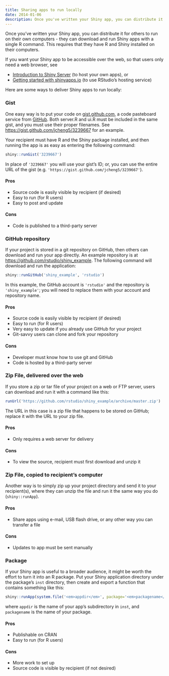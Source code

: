```yaml
---
title: Sharing apps to run locally
date: 2014-01-06
description: Once you've written your Shiny app, you can distribute it for others to run on their own computers - they can download and run Shiny apps with a single R command.
---
```


Once you've written your Shiny app, you can distribute it for others to run on their own computers - they can download and run Shiny apps with a single R command. This requires that they have R and Shiny installed on their computers.

If you want your Shiny app to be accessible over the web, so that users only need a web browser, see 

* [Introduction to Shiny Server](../../share/shiny-server/index.qmd) (to host your own apps), or 
* [Getting started with shinyapps.io](../../share/shinyapps/index.qmd) (to use RStudio's hosting service)

Here are some ways to deliver Shiny apps to run locally:

### Gist

One easy way is to put your code on [gist.github.com](https://gist.github.com), a code pasteboard service from [GitHub](https://github.com/). Both server.R and ui.R must be included in the same gist, and you must use their proper filenames. See [https://gist.github.com/jcheng5/3239667](https://gist.github.com/jcheng5/3239667) for an example.

Your recipient must have R and the Shiny package installed, and then running the app is as easy as entering the following command:

````r
shiny::runGist('3239667')
````

In place of `'3239667'` you will use your gist's ID; or, you can use the entire URL of the gist (e.g. `'https://gist.github.com/jcheng5/3239667'`).

#### Pros
* Source code is easily visible by recipient (if desired)
* Easy to run (for R users)
* Easy to post and update

#### Cons
* Code is published to a third-party server


### GitHub repository

If your project is stored in a git repository on GitHub, then others can download and run your app directly. An example repository is at [https://github.com/rstudio/shiny_example](https://github.com/rstudio/shiny_example). The following command will download and run the application:

````r
shiny::runGitHub('shiny_example', 'rstudio')
````

In this example, the GitHub account is `'rstudio'` and the repository is `'shiny_example'`; you will need to replace them with your account and repository name.

#### Pros
* Source code is easily visible by recipient (if desired)
* Easy to run (for R users)
* Very easy to update if you already use GitHub for your project
* Git-savvy users can clone and fork your repository

#### Cons
* Developer must know how to use git and GitHub
* Code is hosted by a third-party server


### Zip File, delivered over the web

If you store a zip or tar file of your project on a web or FTP server, users can download and run it with a command like this:

````r
runUrl('https://github.com/rstudio/shiny_example/archive/master.zip')
````

The URL in this case is a zip file that happens to be stored on GitHub; replace it with the URL to your zip file.

#### Pros
* Only requires a web server for delivery

#### Cons
* To view the source, recipient must first download and unzip it


### Zip File, copied to recipient's computer

Another way is to simply zip up your project directory and send it to your recipient(s), where they can unzip the file and run it the same way you do (`shiny::runApp`).

#### Pros
* Share apps using e-mail, USB flash drive, or any other way you can transfer a file

#### Cons
* Updates to app must be sent manually


### Package

If your Shiny app is useful to a broader audience, it might be worth the effort to turn it into an R package. Put your Shiny application directory under the package's `inst` directory, then create and export a function that contains something like this:

````r
shiny::runApp(system.file('<em>appdir</em>', package='<em>packagename</em>'))
````

where `appdir` is the name of your app's subdirectory in `inst`, and `packagename` is the name of your package.

#### Pros
* Publishable on CRAN
* Easy to run (for R users)

#### Cons
* More work to set up
* Source code is visible by recipient (if not desired)

